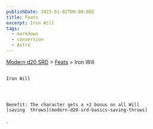 ```yaml
---
publishDate: 2023-01-02T00:00:00Z
title: Feats
excerpt: Iron Will
tags:
  - markdown
  - conversion
  - Astro
---
```


[Modern d20 SRD](/#modernD20) >
[Feats](modern-d20-srd-feats-index) > Iron Will

##

    Iron Will




    Benefit: The character gets a +2 bonus on all Will
    [saving  throws](modern-d20-srd-basics-saving-throws)
.
